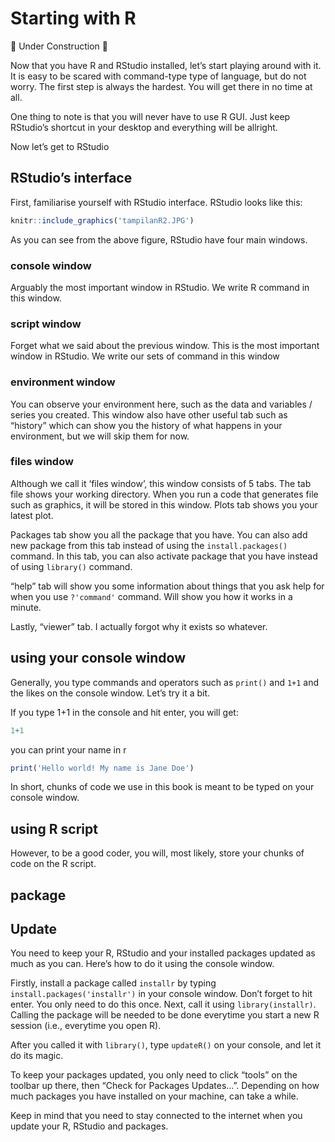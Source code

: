 # Starting with R

🚧 Under Construction 🚧

Now that you have R and RStudio installed, let's start playing around with it. It is easy to be scared with command-type type of language, but do not worry. The first step is always the hardest. You will get there in no time at all.

One thing to note is that you will never have to use R GUI. Just keep RStudio's shortcut in your desktop and everything will be allright.

Now let's get to RStudio

## RStudio's interface
First, familiarise yourself with RStudio interface. RStudio looks like this:
```r
knitr::include_graphics('tampilanR2.JPG')
```
As you can see from the above figure, RStudio have four main windows.

### console window
Arguably the most important window in RStudio. We write R command in this window.

### script window
Forget what we said about the previous window. This is the most important window in RStudio. We write our sets of command in this window

### environment window
You can observe your environment here, such as the data and variables / series you created. This window also have other useful tab such as "history" which can show you the history of what happens in your environment, but we will skip them for now.

### files window
Although we call it 'files window', this window consists of 5 tabs. The tab file shows your working directory. When you run a code that generates file such as graphics, it will be stored in this window. Plots tab shows you your latest plot.

Packages tab show you all the package that you have. You can also add new package from this tab instead of using the `install.packages()` command. In this tab, you can also activate package that you have instead of using `library()` command.

"help" tab will show you some information about things that you ask help for when you use `?'command'` command. Will show you how it works in a minute.

Lastly, "viewer" tab. I actually forgot why it exists so whatever.

## using your console window
Generally, you type commands and operators such as `print()` and `1+1` and the likes on the console window. Let's try it a bit.

If you type 1+1 in the console and hit enter, you will get:

```r
1+1
```
you can print your name in r
```r
print('Hello world! My name is Jane Doe')
```
In short, chunks of code we use in this book is meant to be typed on your console window.

## using R script
However, to be a good coder, you will, most likely, store your chunks of code on the R script.

## package

## Update
You need to keep your R, RStudio and your installed packages updated as much as you can. Here's how to do it using the console window.

Firstly, install a package called `installr` by typing `install.packages('installr')` in your console window. Don't forget to hit enter. You only need to do this once. Next, call it using `library(installr)`. Calling the package will be needed to be done everytime you start a new R session (i.e., everytime you open R).

After you called it with `library()`, type `updateR()` on your console, and let it do its magic.

To keep your packages updated, you only need to click "tools" on the toolbar up there, then "Check for Packages Updates...". Depending on how much packages you have installed on your machine, can take a while.

Keep in mind that you need to stay connected to the internet when you update your R, RStudio and packages.

